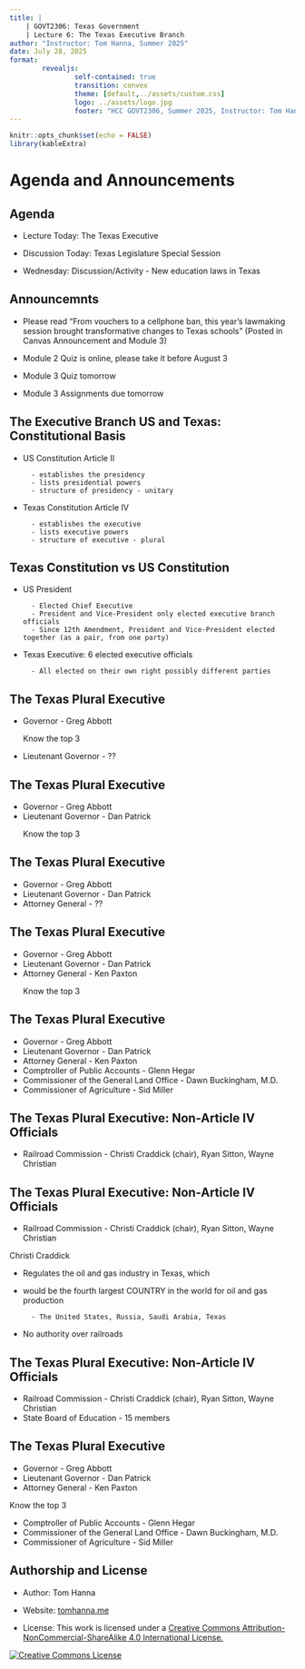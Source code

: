 ```yaml
---
title: |
    | GOVT2306: Texas Government
    | Lecture 6: The Texas Executive Branch
author: "Instructor: Tom Hanna, Summer 2025"
date: July 28, 2025
format: 
        revealjs:
                self-contained: true
                transition: convex
                theme: [default,../assets/custom.css]
                logo: ../assets/logo.jpg
                footer: "HCC GOVT2306, Summer 2025, Instructor: Tom Hanna>" 
---
```



```r
knitr::opts_chunk$set(echo = FALSE)
library(kableExtra)
```


# Agenda and Announcements

## Agenda

- Lecture Today: The Texas Executive
- Discussion Today: Texas Legislature Special Session

- Wednesday: Discussion/Activity - New education laws in Texas


## Announcemnts

- Please read "From vouchers to a cellphone ban, this year’s lawmaking session brought transformative changes to Texas schools" (Posted in Canvas Announcement and Module 3)

- Module 2 Quiz is online, please take it before August 3

- Module 3 Quiz tomorrow

- Module 3 Assignments due tomorrow


## The Executive Branch US and Texas: Constitutional Basis

- US Constitution Article II

        - establishes the presidency
        - lists presidential powers
        - structure of presidency - unitary

        
- Texas Constitution Article IV

        - establishes the executive
        - lists executive powers
        - structure of executive - plural

## Texas Constitution vs US Constitution

- US President

        - Elected Chief Executive
        - President and Vice-President only elected executive branch officials
        - Since 12th Amendment, President and Vice-President elected together (as a pair, from one party)
        
- Texas Executive: 6 elected executive officials

        - All elected on their own right possibly different parties
        
## The Texas Plural Executive

- Governor - Greg Abbott
 <p id = "blink_text">Know the top 3</p>
- Lieutenant Governor - ??

## The Texas Plural Executive

- Governor - Greg Abbott
- Lieutenant Governor - Dan Patrick
 <p id = "blink_text">Know the top 3</p>

## The Texas Plural Executive

- Governor - Greg Abbott
- Lieutenant Governor - Dan Patrick
- Attorney General - ??

## The Texas Plural Executive

- Governor - Greg Abbott
- Lieutenant Governor - Dan Patrick
- Attorney General - Ken Paxton
 <p id = "blink_text">Know the top 3</p>

 
## The Texas Plural Executive

- Governor - Greg Abbott
- Lieutenant Governor - Dan Patrick
- Attorney General - Ken Paxton
- Comptroller of Public Accounts - Glenn Hegar
- Commissioner of the General Land Office - Dawn Buckingham, M.D.
- Commissioner of Agriculture - Sid Miller

## The Texas Plural Executive: Non-Article IV Officials

- Railroad Commission - Christi Craddick (chair), Ryan Sitton, Wayne Christian


## The Texas Plural Executive: Non-Article IV Officials

- Railroad Commission - Christi Craddick (chair), Ryan Sitton, Wayne Christian

<p id = "blink_text">Christi Craddick</p>

- Regulates the oil and gas industry in Texas, which
- would be the fourth largest COUNTRY in the world for oil and gas production

        - The United States, Russia, Saudi Arabia, Texas
        
- No authority over railroads


## The Texas Plural Executive: Non-Article IV Officials

- Railroad Commission - Christi Craddick (chair), Ryan Sitton, Wayne Christian
- State Board of Education - 15 members

        
## The Texas Plural Executive

- Governor - Greg Abbott
- Lieutenant Governor - Dan Patrick
- Attorney General - Ken Paxton
 
 <p id = "blink_text">Know the top 3</p>
 
- Comptroller of Public Accounts - Glenn Hegar
- Commissioner of the General Land Office - Dawn Buckingham, M.D.
- Commissioner of Agriculture - Sid Miller









## Authorship and License

- Author: Tom Hanna

- Website: <a href="https://tom-hanna.org/">tomhanna.me</a>

- License: This work is licensed under a <a href= "http://creativecommons.org/licenses/by-nc-sa/4.0/">Creative Commons Attribution-NonCommercial-ShareAlike 4.0 International License.</a>

<a href= "http://creativecommons.org/licenses/by-nc-sa/4.0/">![Creative Commons License](creative_commons_license.png)</a>
